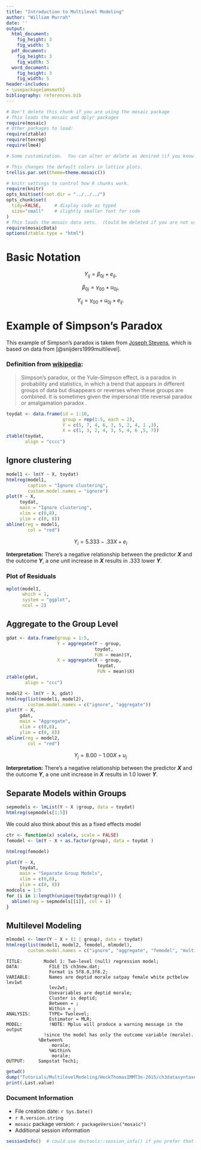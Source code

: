 ```yaml
---
title: "Introduction to Multilevel Modeling"
author: "William Murrah"
date: ''
output:
  html_document:
    fig_height: 3
    fig_width: 5
  pdf_document:
    fig_height: 3
    fig_width: 5
  word_document:
    fig_height: 3
    fig_width: 5
header-includes:
- \usepackage{amsmath}
bibliography: references.bib    
---
```



```r
# Don't delete this chunk if you are using the mosaic package
# This loads the mosaic and dplyr packages
require(mosaic)
# Other packages to load:
require(ztable)
require(texreg)
require(lme4)
```

```r
# Some customization.  You can alter or delete as desired (if you know what you are doing).

# This changes the default colors in lattice plots.
trellis.par.set(theme=theme.mosaic())  

# knitr settings to control how R chunks work.
require(knitr)
opts_knit$set(root.dir = "../../../")
opts_chunk$set(
  tidy=FALSE,     # display code as typed
  size="small"    # slightly smaller font for code
)
# This loads the mosaic data sets.  (Could be deleted if you are not using them.)
require(mosaicData)  
options(ztable.type = "html")
```

# Basic Notation

$$
Y_{ij} = \beta_{0j} + e_{ij}, \tag{1}
$$

$$
\beta_{0j} = \gamma_{00} + u_{0j}, \tag{2}
$$

$$
Y_{ij} = \gamma_{00} + u_{0j} + e_{ij}. \tag{3}
$$ 



# Example of Simpson's Paradox

This example of Simpson's paradox is taken from [Joseph Stevens](http://pages.uoregon.edu/stevensj/workshops/hlmslides.pdf), which is based on data from [@snijders1999multilevel].

### Definition from [wikipedia](https://en.wikipedia.org/wiki/Simpson%27s_paradox):
> Simpson's paradox, or the Yule–Simpson effect, is a paradox in probability and statistics, in which a trend that appears in different groups of data but disappears or reverses when these groups are combined. It is sometimes given the impersonal title reversal paradox or amalgamation paradox  .

```r
toydat <- data.frame(id = 1:10,
                     group = rep(1:5, each = 2),
                     Y = c(5, 7, 4, 6, 3, 5, 2, 4, 1 ,3),
                     X = c(1, 3, 2, 4, 3, 5, 4, 6 ,5, 7))
ztable(toydat, 
       align = "cccc")
```

## Ignore clustering

```r
model1 <- lm(Y ~ X, toydat)
htmlreg(model1, 
        caption = "Ignore clustering", 
        custom.model.names = "ignore")
plot(Y ~ X, 
     toydat, 
     main = "Ignore clustering",
     xlim = c(0,8),
     ylim = c(0, 8))
abline(reg = model1, 
        col = "red")


```

$$
Y_i = 5.333 - .33X + e_i
$$

**Interpretation:** There’s a negative relationship between the predictor ***X*** and the outcome ***Y***, a one unit increase in ***X*** results in .333 lower ***Y***.


### Plot of Residuals
```r
mplot(model1, 
      which = 1, 
      system = "ggplot", 
      ncol = 2)
```

## Aggregate to the Group Level
```r
gdat <- data.frame(group = 1:5,
                   Y = aggregate(Y ~ group,
                                 toydat, 
                                 FUN = mean)$Y,
                   X = aggregate(X ~ group,
                                  toydat,
                                  FUN = mean)$X)
ztable(gdat,
       align = "ccc")
```

```r
model2 <- lm(Y ~ X, gdat)
htmlreg(list(model1, model2),
        custom.model.names = c("ignore", "aggregate"))
plot(Y ~ X, 
     gdat, 
     main = "Aggregate",
     xlim = c(0,8),
     ylim = c(0, 8))
abline(reg = model2, 
        col = "red")
```

$$
Y_j = 8.00 - 1.00X + u_j
$$

**Interpretation:** There’s a negative relationship between the predictor ***X*** and the outcome ***Y***, a one unit increase in ***X*** results in 1.0 lower ***Y***.

## Separate Models within Groups

```r
sepmodels <- lmList(Y ~ X |group, data = toydat)
htmlreg(sepmodels[1:5])
```

We could also think about this as a fixed effects model

```r
ctr <- function(x) scale(x, scale = FALSE)
femodel <- lm(Y ~ X + as.factor(group), data = toydat )

htmlreg(femodel)
```


```r
plot(Y ~ X, 
     toydat, 
     main = "Separate Group Models",
     xlim = c(0,8),
     ylim = c(0, 8))
modcols = 1:5
for (i in 1:length(unique(toydat$group))) {
  abline(reg = sepmodels[[i]], col = i)
}

```


## Multilevel Modeling

```r
mlmodel <- lmer(Y ~ X + (1 | group), data = toydat)
htmlreg(list(model1, model2, femodel, mlmodel),
        custom.model.names = c("ignore", "aggregate", "femodel", "multilevel"))
```


```
TITLE:		  Model 1: Two-level (null) regression model;
DATA:	    	FILE IS ch3new.dat;
		        Format is 5f8.0,3f8.2;
VARIABLE:	    Names are deptid morale satpay female white pctbelow lev1wt 
                lev2wt;
		        Usevariables are deptid morale;
		        Cluster is deptid;
		        Between = ;
		        Within = ;
ANALYSIS:	    TYPE= Twolevel;
                Estimator = MLR;
MODEL:		    !NOTE: Mplus will produce a warning message in the output
              !since the model has only the outcome variable (morale).
            %Between%
		         morale;
		        %Within%
		         morale;
OUTPUT:	    Sampstat Tech1;

```

```r
getwd()
dump("Tutorials/MultilevelModeling/HeckThomasIMMT3e-2015/ch3datasyntaxes/ch3Model1.out")
print(.Last.value)
```


### Document Information
  * File creation date: `r Sys.Date()`
  * `r R.version.string`
  * `mosaic` package version: `r packageVersion("mosaic")`
  * Additional session information
  
```r
sessionInfo()  # could use devtools::session_info() if you prefer that
```
